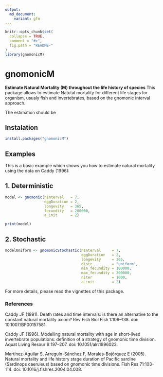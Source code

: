 ---
output:
  md_document:
    variant: gfm
---

```{r, echo = FALSE}
knitr::opts_chunk$set(
  collapse = TRUE,
  comment = "#>",
  fig.path = "README-"
)
library(gnomonicM)
```

# gnomonicM


**Estimate Natural Mortality (M) throughout the life history of species**
This package allows to estimate Natutal mortality for different life stages for organism, usualy fish and invertebrates, based on the gnomonic interval approach.

The estimation should be 


## Instalation

```R
install.packages("gnomonicM")
```

## Examples

This is a basic example which shows you how to estimate natural mortality using the data on Caddy (1996):

## 1. Deterministic

```{r}
model <- gnomonic(nInterval   = 7, 
                  eggDuration = 2, 
                  longevity   = 365, 
                  fecundity   = 200000, 
                  a_init      = 2)

print(model)
```


## 2. Stochastic

```{r}
modelUniform <- gnomonicStochastic(nInterval     = 7, 
                                   eggDuration   = 2,
                                   longevity     = 365,
                                   distr         = "uniform", 
                                   min_fecundity = 100000, 
                                   max_fecundity = 300000, 
                                   niter         = 1000, 
                                   a_init        = 2)
```


For more details, please read the vignettes of this package.


### References

Caddy JF (1991). Death rates and time intervals: is there an alternative to the constant natural mortality axiom? Rev Fish Biol Fish 1:109–138. doi: 10.1007/BF00157581.

Caddy JF (1996). Modelling natural mortality with age in short-lived invertebrate populations: definition of a strategy of gnomonic time division. Aquat Living Resour 9:197–207. doi: 10.1051/alr:1996023.

Martínez-Aguilar S, Arreguín-Sánchez F, Morales-Bojórquez E (2005). Natural mortality and life history stage duration of Pacific sardine (Sardinops caeruleus) based on gnomonic time divisions. Fish Res 71:103–114. doi: 10.1016/j.fishres.2004.04.008.
